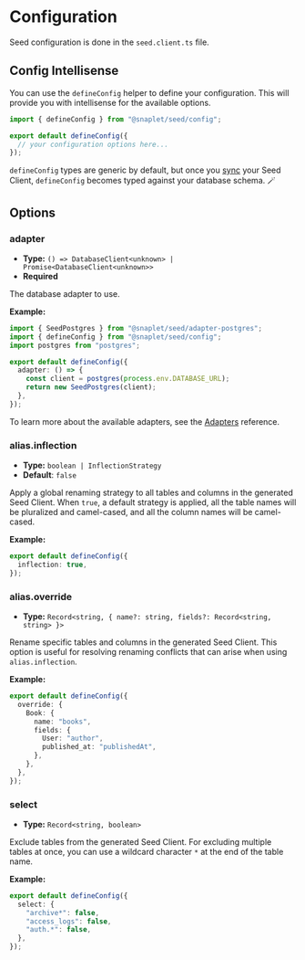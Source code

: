 # Configuration

Seed configuration is done in the `seed.client.ts` file.

## Config Intellisense

You can use the `defineConfig` helper to define your configuration. This will provide you with intellisense for the available options.

```ts seed.client.ts
import { defineConfig } from "@snaplet/seed/config";

export default defineConfig({
  // your configuration options here...
});
```

`defineConfig` types are generic by default, but once you [sync](./cli.mdx#sync) your Seed Client, `defineConfig` becomes typed against your database schema. 🪄

## Options

### adapter

- **Type:** `() => DatabaseClient<unknown> | Promise<DatabaseClient<unknown>>`
- **Required**

The database adapter to use.

**Example:**

```ts seed.client.ts
import { SeedPostgres } from "@snaplet/seed/adapter-postgres";
import { defineConfig } from "@snaplet/seed/config";
import postgres from "postgres";

export default defineConfig({
  adapter: () => {
    const client = postgres(process.env.DATABASE_URL);
    return new SeedPostgres(client);
  },
});
```

To learn more about the available adapters, see the [Adapters](./adapters.mdx) reference.

### alias.inflection

- **Type:** `boolean | InflectionStrategy`
- **Default**: `false`

Apply a global renaming strategy to all tables and columns in the generated Seed Client.
When `true`, a default strategy is applied, all the table names will be pluralized and camel-cased, and all the column names will be camel-cased.

**Example:**

```ts seed.client.ts
export default defineConfig({
  inflection: true,
});
```

### alias.override

- **Type:** `Record<string, { name?: string, fields?: Record<string, string> }>`

Rename specific tables and columns in the generated Seed Client.
This option is useful for resolving renaming conflicts that can arise when using `alias.inflection`.

**Example:**

```ts seed.client.ts
export default defineConfig({
  override: {
    Book: {
      name: "books",
      fields: {
        User: "author",
        published_at: "publishedAt",
      },
    },
  },
});
```

### select

- **Type:** `Record<string, boolean>`

Exclude tables from the generated Seed Client.
For excluding multiple tables at once, you can use a wildcard character `*` at the end of the table name.

**Example:**

```ts seed.client.ts
export default defineConfig({
  select: {
    "archive*": false,
    "access_logs": false,
    "auth.*": false,
  },
});
```